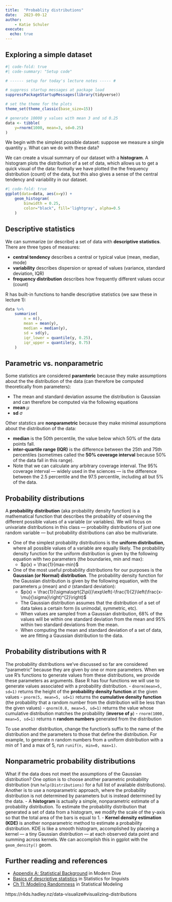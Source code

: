 ```yaml
---
title:  "Probablity distributions"
date:   2023-09-12
author: 
    - Katie Schuler
execute:
  echo: true
---
```


::: {.callout-warning title="Under Construction"}
:::

## Exploring a simple dataset

```r
#| code-fold: true
#| code-summary: "Setup code"

# ------ setup for today's lecture notes ----- # 

# suppress startup messages at package load
suppressPackageStartupMessages(library(tidyverse))

# set the theme for the plots 
theme_set(theme_classic(base_size=15))

# generate 10000 y values with mean 3 and sd 0.25
data <- tibble(
    y=rnorm(1000, mean=3, sd=0.25)
) 
```


We begin with the simplest possible dataset: suppose we measure a single quantity `y`. What can we do with these data? 

We can create a visual summary of our dataset with a **histogram**. A histogram plots the distribution of a set of data, which allows us to get a quick visual of the data: formally we have plotted the the frequency distribution (count) of the data, but this also gives a sense of the central tendency and variability in our dataset.

```r
#| code-fold: true
ggplot(data=data, aes(x=y)) +
    geom_histogram(
        binwidth = 0.25,
        color="black", fill='lightgray', alpha=0.5
    ) 

```

## Descriptive statistics
We can summarize (or describe) a set of data with **descriptive statistics**. There are three types of measures:

- **central tendency** describes a central or typical value (mean, median, mode)
- **variability** describes dispersion or spread of values (variance, standard deviation, IQR)
- **frequency distribution** describes how frequently different values occur (count)

R has built-in functions to handle descriptive statistics (we saw these in lecture 1): 

```r
data %>%
    summarise(
        n = n(), 
        mean = mean(y),
        median = median(y),
        sd = sd(y),
        iqr_lower = quantile(y, 0.25),
        iqr_upper = quantile(y, 0.75)
    ) 
```

## Parametric vs. nonparametric 
Some statistics are considered **paramteric** because they make assumptions about the the distribution of the data (can therefore be computed theoretically from parameters):  

- The mean and standard deviation assume the distribution is Gaussian and can therefore be computed via the following equations 
- **mean** $\mu$ 
- **sd** $\sigma$

Other statstics are **nonparametric** because they make minimal assumptions about the distribution of the data: 

- **median** is the 50th percentile, the value below which 50% of the data points fall. 
- **inter-quartile range (IQR)** is the difference between the 25th and 75th percentiles (sometimes called the **50% coverage interval** because 50% of the data fall in this range).  
- Note that we can calculate any arbitrary coverage interval. The 95% coverage interval — widely used in the sciences — is the difference between the 2.5 percentile and the 97.5 percentile, including all but 5% of the data. 


## Probability distributions

A **probability distribution** (aka probability density function) is a mathematical function that describes the probability of observing the different possible values of a variable (or variables). We will focus on univariate distributions in this class — probability distributions of just one random variable — but probability distributions can also be multivariate. 

- One of the simplest probability distributions is the **uniform distribution**, where all possible values of a variable are equally likely. The probability density function for the uniform distribution is given by the following equation with two parameters (the boundaries, min and max): 
  - $p(x) = \frac{1}{max-min}$
- One of the most useful probability distributions for our purposes is the **Gaussian (or Normal) distribution**. The probability density function for the Gaussian distribution is given by the following equation, with the parameters $\mu$ (mean) and $\sigma$ (standard deviation):
  - $p(x) = \frac{1}{\sigma\sqrt{2\pi}}\exp\left(-\frac{1}{2}\left(\frac{x-\mu}{\sigma}\right)^{2}\right)$
  - The Gaussian distribution assumes that the distribution of a set of data takes a certain form (is unimodal, symmetric, etc).
  - When values are sampled from a Gaussian distribution, 68% of the values will be within one standard deviation from the mean and 95% within two standard deviations from the mean.
  - When computing the mean and standard deviation of a set of data, we are fitting a Gaussian distribution to the data. 

## Probability distributions with R 

The probability distributions we've discussed so far are considered "parametric" because they are given by one or more parameters. When we use R's functions to generate values from these distributions, we provide these parameters as arguments. Base R has four functions we will use to generate values associated with a probability distribution. 
- `dnorm(mean=5, sd=1)` returns the height of the **probability density function** at the given values
- `pnorm(5, mean=5, sd=1)` returns the **cumulative density function** (the probability that a random number from the distribution will be less than the given values)
- `qnorm(0.8, mean=5, sd=1)` returns the value whose cumulative distribution matches the probability (**inverse of `p`**)
- `rnorm(1000, mean=5, sd=1)` returns n **random numbers** generated from the distribution

To use another distribution, change the function's suffix to the name of the distribution and the parameters to those that define the distribution. For example, to generate n random numbers from a uniform distribution with a min of 1 and a max of 5, run `runif(n, min=0, max=1)`. 

## Nonparametric probability distributions

What if the data does not meet the assumptions of the Gaussian distribution? One option is to choose another parametric probability distribution (run `help(Distributions)` for a full list of available distributions). Another is to use a nonparametric approach, where the probability distribution is not determined by parameters but is instead determined by the data.
- A **histogram** is actually a simple, nonparametric estimate of a probability distribution. To estimate the probability distribution that generated a set of data from a histogram, we modify the scale of the y-axis so that the total area of the bars is equal to 1. 
- **Kernel density estimation (KDE)** is another nonparametric method to estimate a probability distribution. KDE is like a smooth histogram, accomplished by placeing a kernel — a tiny Gaussian distribution — at each observed data point and summing across kernels. We can accomplish this in ggplot with the `geom_density()` geom.

## Further reading and references

- [Appendix A: Statistical Background](https://moderndive.com/A-appendixA.html) in Modern Dive
- [Basics of descriptive statistics](https://dlf.uzh.ch/openbooks/statisticsforlinguists/chapter/basics-of-descriptive-statistics/) in Statistics for linguists
- [Ch 11: Modeling Randomness](https://dtkaplan.github.io/SM2-bookdown/modeling-randomness.html) in Statistical Modeling

https://r4ds.hadley.nz/data-visualize#visualizing-distributions

